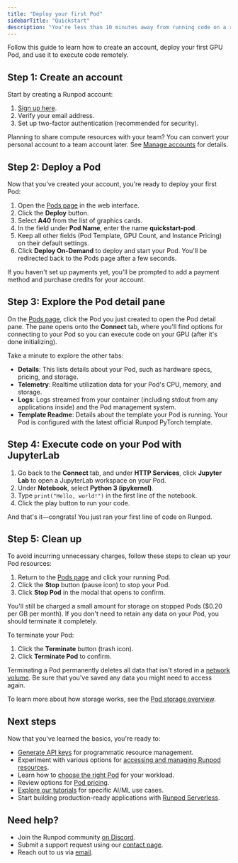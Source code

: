 ```yaml
---
title: "Deploy your first Pod"
sidebarTitle: "Quickstart"
description: "You're less than 10 minutes away from running code on a remote GPU."
---
```


Follow this guide to learn how to create an account, deploy your first GPU Pod, and use it to execute code remotely.

## Step 1: Create an account

Start by creating a Runpod account:

1. [Sign up here](https://www.console.runpod.io/signup).
2. Verify your email address.
3. Set up two-factor authentication (recommended for security).

<Tip>

Planning to share compute resources with your team? You can convert your personal account to a team account later. See [Manage accounts](/get-started/manage-accounts) for details.

</Tip>

## Step 2: Deploy a Pod

Now that you've created your account, you're ready to deploy your first Pod:

1. Open the [Pods page](https://www.console.runpod.io/pods) in the web interface.
2. Click the **Deploy** button.
3. Select **A40** from the list of graphics cards.
4. In the field under **Pod Name**, enter the name **quickstart-pod**.
5. Keep all other fields (Pod Template, GPU Count, and Instance Pricing) on their default settings.
6. Click **Deploy On-Demand** to deploy and start your Pod. You'll be redirected back to the Pods page after a few seconds.

<Note>

If you haven't set up payments yet, you'll be prompted to add a payment method and purchase credits for your account.

</Note>

## Step 3: Explore the Pod detail pane

On the [Pods page](https://www.console.runpod.io/pods), click the Pod you just created to open the Pod detail pane. The pane opens onto the **Connect** tab, where you'll find options for connecting to your Pod so you can execute code on your GPU (after it's done initializing).

Take a minute to explore the other tabs: 

- **Details**: This lists details about your Pod, such as hardware specs, pricing, and storage.
- **Telemetry**: Realtime utilization data for your Pod's CPU, memory, and storage.
- **Logs**: Logs streamed from your container (including stdout from any applications inside) and the Pod management system.
- **Template Readme**: Details about the template your Pod is running. Your Pod is configured with the latest official Runpod PyTorch template.

## Step 4: Execute code on your Pod with JupyterLab

1. Go back to the **Connect** tab, and under **HTTP Services**, click **Jupyter Lab** to open a JupyterLab workspace on your Pod.
2. Under **Notebook**, select **Python 3 (ipykernel)**.
3. Type `print("Hello, world!")` in the first line of the notebook.
4. Click the play button to run your code.

And that's it—congrats! You just ran your first line of code on Runpod.

## Step 5: Clean up

To avoid incurring unnecessary charges, follow these steps to clean up your Pod resources:

1. Return to the [Pods page](https://www.console.runpod.io/pods) and click your running Pod.
2. Click the **Stop** button (pause icon) to stop your Pod.
3. Click **Stop Pod** in the modal that opens to confirm.

You'll still be charged a small amount for storage on stopped Pods (\$0.20 per GB per month). If you don't need to retain any data on your Pod, you should terminate it completely.

To terminate your Pod:

1. Click the **Terminate** button (trash icon).
2. Click **Terminate Pod** to confirm.

<Warning>

Terminating a Pod permanently deletes all data that isn't stored in a [network volume](/pods/storage/create-network-volumes). Be sure that you've saved any data you might need to access again.

To learn more about how storage works, see the [Pod storage overview](/pods/storage/types).

</Warning>

## Next steps

Now that you've learned the basics, you're ready to:

* [Generate API keys](/get-started/api-keys) for programmatic resource management.
* Experiment with various options for [accessing and managing Runpod resources](/get-started/connect-to-runpod).
* Learn how to [choose the right Pod](/pods/choose-a-pod) for your workload.
* Review options for [Pod pricing](/pods/pricing).
* [Explore our tutorials](/tutorials/introduction/overview) for specific AI/ML use cases.
* Start building production-ready applications with [Runpod Serverless](/serverless/overview).

## Need help?

* Join the Runpod community [on Discord](https://discord.gg/cUpRmau42V).
* Submit a support request using our [contact page](https://contact.runpod.io/hc/requests/new).
* Reach out to us via [email](mailto:help@runpod.io).
